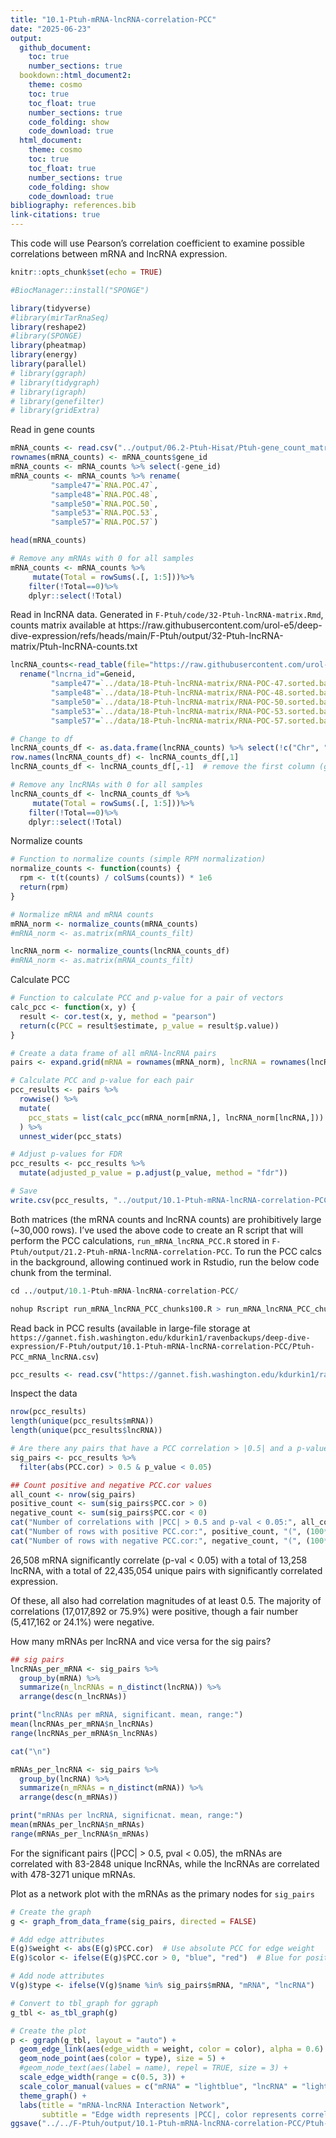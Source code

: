 ```yaml
---
title: "10.1-Ptuh-mRNA-lncRNA-correlation-PCC"
date: "2025-06-23"
output: 
  github_document:
    toc: true
    number_sections: true
  bookdown::html_document2:
    theme: cosmo
    toc: true
    toc_float: true
    number_sections: true
    code_folding: show
    code_download: true
  html_document:
    theme: cosmo
    toc: true
    toc_float: true
    number_sections: true
    code_folding: show
    code_download: true
bibliography: references.bib
link-citations: true
---
```


This code will use Pearson's correlation coefficient to examine possible correlations between mRNA and lncRNA expression. 

```r
knitr::opts_chunk$set(echo = TRUE)

#BiocManager::install("SPONGE")

library(tidyverse)
#library(mirTarRnaSeq)
library(reshape2)
#library(SPONGE)
library(pheatmap)
library(energy)
library(parallel)
# library(ggraph)
# library(tidygraph)
# library(igraph)
# library(genefilter)
# library(gridExtra)
```

Read in gene counts
```r
mRNA_counts <- read.csv("../output/06.2-Ptuh-Hisat/Ptuh-gene_count_matrix.csv")
rownames(mRNA_counts) <- mRNA_counts$gene_id
mRNA_counts <- mRNA_counts %>% select(-gene_id)
mRNA_counts <- mRNA_counts %>% rename( 
         "sample47"=`RNA.POC.47`, 
         "sample48"=`RNA.POC.48`, 
         "sample50"=`RNA.POC.50`, 
         "sample53"=`RNA.POC.53`, 
         "sample57"=`RNA.POC.57`)

head(mRNA_counts)

# Remove any mRNAs with 0 for all samples 
mRNA_counts <- mRNA_counts %>%
     mutate(Total = rowSums(.[, 1:5]))%>%
    filter(!Total==0)%>%
    dplyr::select(!Total)
```

Read in lncRNA data. Generated in `F-Ptuh/code/32-Ptuh-lncRNA-matrix.Rmd`, counts matrix available at https://raw.githubusercontent.com/urol-e5/deep-dive-expression/refs/heads/main/F-Ptuh/output/32-Ptuh-lncRNA-matrix/Ptuh-lncRNA-counts.txt

```r
lncRNA_counts<-read_table(file="https://raw.githubusercontent.com/urol-e5/deep-dive-expression/refs/heads/main/F-Ptuh/output/18-Ptuh-lncRNA-matrix/Ptuh-lncRNA-counts.txt", skip=1) %>%
  rename("lncrna_id"=Geneid, 
         "sample47"=`../data/18-Ptuh-lncRNA-matrix/RNA-POC-47.sorted.bam`, 
         "sample48"=`../data/18-Ptuh-lncRNA-matrix/RNA-POC-48.sorted.bam`, 
         "sample50"=`../data/18-Ptuh-lncRNA-matrix/RNA-POC-50.sorted.bam`, 
         "sample53"=`../data/18-Ptuh-lncRNA-matrix/RNA-POC-53.sorted.bam`, 
         "sample57"=`../data/18-Ptuh-lncRNA-matrix/RNA-POC-57.sorted.bam`)

# Change to df 
lncRNA_counts_df <- as.data.frame(lncRNA_counts) %>% select(!c("Chr", "Start", "End", "Strand", "Length"))
row.names(lncRNA_counts_df) <- lncRNA_counts_df[,1]
lncRNA_counts_df <- lncRNA_counts_df[,-1]  # remove the first column (gene names) if needed

# Remove any lncRNAs with 0 for all samples 
lncRNA_counts_df <- lncRNA_counts_df %>%
     mutate(Total = rowSums(.[, 1:5]))%>%
    filter(!Total==0)%>%
    dplyr::select(!Total)
```

Normalize counts
```r
# Function to normalize counts (simple RPM normalization)
normalize_counts <- function(counts) {
  rpm <- t(t(counts) / colSums(counts)) * 1e6
  return(rpm)
}

# Normalize mRNA and mRNA counts
mRNA_norm <- normalize_counts(mRNA_counts)
#mRNA_norm <- as.matrix(mRNA_counts_filt)

lncRNA_norm <- normalize_counts(lncRNA_counts_df)
#mRNA_norm <- as.matrix(mRNA_counts_filt)
```

Calculate PCC  
```r
# Function to calculate PCC and p-value for a pair of vectors
calc_pcc <- function(x, y) {
  result <- cor.test(x, y, method = "pearson")
  return(c(PCC = result$estimate, p_value = result$p.value))
}

# Create a data frame of all mRNA-lncRNA pairs
pairs <- expand.grid(mRNA = rownames(mRNA_norm), lncRNA = rownames(lncRNA_norm))

# Calculate PCC and p-value for each pair
pcc_results <- pairs %>%
  rowwise() %>%
  mutate(
    pcc_stats = list(calc_pcc(mRNA_norm[mRNA,], lncRNA_norm[lncRNA,]))
  ) %>%
  unnest_wider(pcc_stats)

# Adjust p-values for FDR
pcc_results <- pcc_results %>%
  mutate(adjusted_p_value = p.adjust(p_value, method = "fdr"))

# Save
write.csv(pcc_results, "../output/10.1-Ptuh-mRNA-lncRNA-correlation-PCC/Ptuh-PCC_mRNA_lncRNA.csv")
```

Both matrices (the mRNA counts and lncRNA counts) are prohibitively large (~30,000 rows). I've used the above code to create an R script that will perform the PCC calculations, `run_mRNA_lncRNA_PCC.R` stored in `F-Ptuh/output/21.2-Ptuh-mRNA-lncRNA-correlation-PCC`. To run the PCC calcs in the background, allowing continued work in Rstudio, run the below code chunk from the terminal.

```r
cd ../output/10.1-Ptuh-mRNA-lncRNA-correlation-PCC/

nohup Rscript run_mRNA_lncRNA_PCC_chunks100.R > run_mRNA_lncRNA_PCC_chunks100_log.txt 2>&1 &
```




Read back in PCC results (available in large-file storage at `https://gannet.fish.washington.edu/kdurkin1/ravenbackups/deep-dive-expression/F-Ptuh/output/10.1-Ptuh-mRNA-lncRNA-correlation-PCC/Ptuh-PCC_mRNA_lncRNA.csv`)
```r
pcc_results <- read.csv("https://gannet.fish.washington.edu/kdurkin1/ravenbackups/deep-dive-expression/F-Ptuh/output/10.1-Ptuh-mRNA-lncRNA-correlation-PCC/Ptuh-PCC_mRNA_lncRNA.csv")
```


Inspect the data
```r
nrow(pcc_results)
length(unique(pcc_results$mRNA))
length(unique(pcc_results$lncRNA))

# Are there any pairs that have a PCC correlation > |0.5| and a p-value < 0.05?
sig_pairs <- pcc_results %>%
  filter(abs(PCC.cor) > 0.5 & p_value < 0.05)

## Count positive and negative PCC.cor values
all_count <- nrow(sig_pairs)
positive_count <- sum(sig_pairs$PCC.cor > 0)
negative_count <- sum(sig_pairs$PCC.cor < 0)
cat("Number of correlations with |PCC| > 0.5 and p-val < 0.05:", all_count, "\n")
cat("Number of rows with positive PCC.cor:", positive_count, "(", (100*positive_count)/all_count, ")", "\n")
cat("Number of rows with negative PCC.cor:", negative_count, "(", (100*negative_count)/all_count, ")", "\n")
```

26,508 mRNA significantly correlate (p-val < 0.05) with a total of 13,258 lncRNA, with a total of 22,435,054 unique pairs with significantly correlated expression. 

Of these, all also had correlation magnitudes of at least 0.5. The majority of correlations (17,017,892 or 75.9%) were positive, though a fair number (5,417,162 or 24.1%) were negative.


How many mRNAs per lncRNA and vice versa for the sig pairs?
```r
## sig pairs 
lncRNAs_per_mRNA <- sig_pairs %>%
  group_by(mRNA) %>%
  summarize(n_lncRNAs = n_distinct(lncRNA)) %>%
  arrange(desc(n_lncRNAs))

print("lncRNAs per mRNA, significant. mean, range:")
mean(lncRNAs_per_mRNA$n_lncRNAs)
range(lncRNAs_per_mRNA$n_lncRNAs)

cat("\n")

mRNAs_per_lncRNA <- sig_pairs %>%
  group_by(lncRNA) %>%
  summarize(n_mRNAs = n_distinct(mRNA)) %>%
  arrange(desc(n_mRNAs))

print("mRNAs per lncRNA, significnat. mean, range:")
mean(mRNAs_per_lncRNA$n_mRNAs)
range(mRNAs_per_lncRNA$n_mRNAs)

```

For the significant pairs (|PCC| > 0.5, pval < 0.05), the mRNAs are correlated with 83-2848 unique lncRNAs, while the lncRNAs are correlated with 478-3271 unique mRNAs. 

Plot as a network plot with the mRNAs as the primary nodes for `sig_pairs` 
```r
# Create the graph
g <- graph_from_data_frame(sig_pairs, directed = FALSE)

# Add edge attributes
E(g)$weight <- abs(E(g)$PCC.cor)  # Use absolute PCC for edge weight
E(g)$color <- ifelse(E(g)$PCC.cor > 0, "blue", "red")  # Blue for positive, red for negative correlations

# Add node attributes
V(g)$type <- ifelse(V(g)$name %in% sig_pairs$mRNA, "mRNA", "lncRNA")

# Convert to tbl_graph for ggraph
g_tbl <- as_tbl_graph(g)

# Create the plot
p <- ggraph(g_tbl, layout = "auto") +
  geom_edge_link(aes(edge_width = weight, color = color), alpha = 0.6) +
  geom_node_point(aes(color = type), size = 5) +
  #geom_node_text(aes(label = name), repel = TRUE, size = 3) +
  scale_edge_width(range = c(0.5, 3)) +
  scale_color_manual(values = c("mRNA" = "lightblue", "lncRNA" = "lightgreen", "Positive correlation" = "blue", "Negative correlation" = "red")) +
  theme_graph() +
  labs(title = "mRNA-lncRNA Interaction Network",
       subtitle = "Edge width represents |PCC|, color represents correlation direction");p
ggsave("../../F-Ptuh/output/10.1-Ptuh-mRNA-lncRNA-correlation-PCC/Ptuh-significant_mRNA_lncRNA_network.png", p, width = 20, height = 15, dpi = 300)
```

